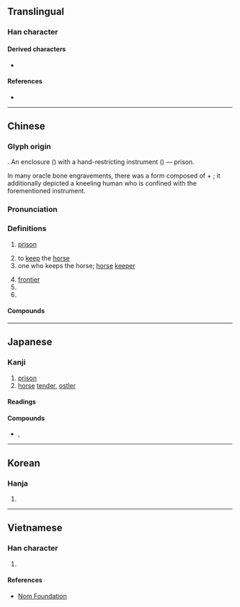 {{also|禦}}
{{character info}}
==Translingual==

===Han character===
{{Han char|rn=31|rad=囗|as=08|sn=11|four=60401|canj=WGTJ|ids=⿴囗幸}}

====Derived characters====
* {{l|mul|[[㒁]], [[𡻢]]}}

====References====
* {{Han ref|kx=0219.110|dkj=04793|dj=0447.040|hdz=10720.070|uh=5709|ud=22281|bh=B0EB|bd=45291}}

----

==Chinese==
{{zh-forms}}

===Glyph origin===
{{liushu|p}}. An enclosure ({{l|zh|囗}}) with a hand-restricting instrument ({{l|zh|㚔}}) — prison.

In many oracle bone engravements, there was a form composed of {{l|zh|囗}} + {{l|zh|執}}; it additionally depicted a kneeling human who is confined with the forementioned instrument.

===Pronunciation===
{{zh-pron
|m=yǔ
|c=jyu5
|mc=y
|oc=y
|cat=n,v
}}

===Definitions===
{{zh-hanzi}}

# [[prison]]
#: {{zh-alt-inline|圄}}
# to [[keep]] the [[horse]]
# one who keeps the horse; [[horse]] [[keeper]]
#: {{zh-alt-inline|圄}}
# [[frontier]]
# {{zh-alt-form|禦}}
# {{zh-alt-form|敔}}

====Compounds====
{{zh-der|圉人|圉圉|圉絆|囹圉|圉師|強圉|牧圉|豢圉}}

----

==Japanese==

===Kanji===
{{ja-kanji|grade=|rs=囗08}}

# [[prison]]
# [[horse]] [[tender]], [[ostler]]

====Readings====
{{ja-readings
|goon=ご
|kanon=ぎょ
|kun=うまかい-<うまかひ-, ひとや-
}}

====Compounds====
* {{ja-r|囹圉|れいぎょ}}, {{ja-r|囹圉|れいご}}

----

==Korean==

===Hanja===
{{ko-hanja|hangeul=어|rv=eo|mr=ŏ}}

# {{rfdef|ko|sort=囗08}}

----

==Vietnamese==

===Han character===
{{vi-hantu|[[ngữ]], [[vũ]]|rs=囗08}}

# {{rfdef|vi|sort=囗08}}

====References====
* [http://nomfoundation.org/common/nom_details.php?codepoint=5709 Nom Foundation]